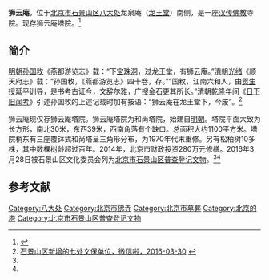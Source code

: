 '''狮云庵'''，位于[[北京市|北京市]][[石景山区|石景山区]][[八大处|八大处]]龙泉庵（[[龙王堂_(八大处)|龙王堂]]）南侧，是一座[[汉传佛教|汉传佛教]]寺院。现存狮云庵塔院。<ref name=bkyd>{{Cite web |url=http://www.bjsjs.gov.cn/tzgg/20160628/694278.shtml |title=关于将狮云庵塔院、四照谷桥、模式口老爷庙、模式口过街楼列入石景山区不可移动文物名录予以登记的通知，北京石景山，2016-06-28 |access-date=2016-08-19 |archive-date=2019-07-26 |archive-url=https://web.archive.org/web/20190726210847/http://www.bjsjs.gov.cn/tzgg/20160628/694278.shtml |dead-url=yes }}</ref>

==简介==
[[明朝|明朝]][[孙国敉|孙国敉]]《燕都游览志》载：“下[[宝珠洞|宝珠洞]]，过龙王堂，有狮云庵。”[[清朝|清朝]][[光绪|光绪]]《顺天府志》载：“孙国敉，《燕都游览志》四十卷，存。”“国敉，江南六和人，由[[贡生|贡生]]授延平训导，是书考古证今，文辞尔雅，广搜金石更其所长。”清朝[[乾隆|乾隆]]年间《[[日下旧闻考|日下旧闻考]]》引述孙国敉的上述记载时加有按语：“狮云庵在龙王堂下，今废”。<ref name=wxl>[http://www.weixinla.com/document/28515399.html 石景山区新增的七处文保单位，微信啦，2016-03-30] {{webarchive|url=https://web.archive.org/web/20160915143202/http://www.weixinla.com/document/28515399.html |date=2016-09-15 }}</ref>

狮云庵现仅存狮云庵塔院。狮云庵塔院为和尚塔院，始建自[[明朝|明朝]]。塔院平面大致为长方形，南北30米，东西39米，西南角落有个缺口。总面积大约1100平方米。塔院稍东有三座覆钵式和尚塔呈三角形分布，为1970年代末重修。另有松柏树10多株，其中数棵树龄超过百年。2014年，北京市财政投资280万元修缮。2016年3月28日被石景山区文化委员会列为[[北京市石景山区普查登记文物|北京市石景山区普查登记文物]]。<ref name=bkyd/><ref name=wxl/>

==参考文献==
{{reflist}}

[[Category:八大处|Category:八大处]]
[[Category:北京市佛寺|Category:北京市佛寺]]
[[Category:北京市墓葬|Category:北京市墓葬]]
[[Category:北京的塔|Category:北京的塔]]
[[Category:北京市石景山区普查登记文物|Category:北京市石景山区普查登记文物]]